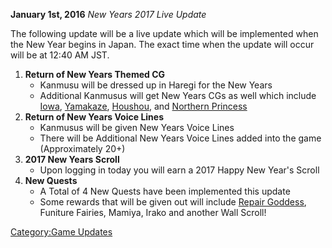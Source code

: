 '''January 1st, 2016''' ''New Years 2017 Live Update''

The following update will be a live update which will be implemented when the New Year begins in Japan. The exact time when the update will occur will be at 12:40 AM JST.

#'''Return of New Years Themed CG''' 
#*Kanmusu will be dressed up in Haregi for the New Years
#*Additional Kanmusus will get New Years CGs as well which include [[Iowa]], [[Yamakaze]], [[Houshou]], and [[Northern Princess]]
#'''Return of New Years Voice Lines''' 
#*Kanmusus will be given New Years Voice Lines
#*There will be Additional New Years Voice Lines added into the game (Approximately 20+)
#'''2017 New Years Scroll'''
#*Upon logging in today you will earn a 2017 Happy New Year's Scroll
#'''New Quests''' 
#*A Total of 4 New Quests have been implemented this update
#*Some rewards that will be given out will include [[Repair Goddess]], Funiture Fairies, Mamiya, Irako and another Wall Scroll!
[[Category:Game Updates]]